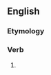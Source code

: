 ==English==

===Etymology===
{{suffix|en|chew|eth}}

===Verb===
{{head|en|verb form}}

# {{en-archaic third-person singular of|chew}}